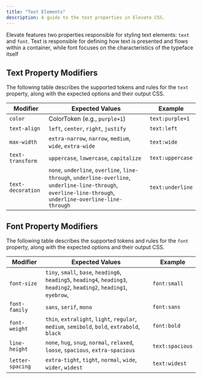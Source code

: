 ```yaml
---
title: "Text Elements"
description: A guide to the text properties in Elevate CSS.
---
```


Elevate features two properties responsible for styling text elements: `text` and `font`. Text is responsible for defining how text is presented and flows within a container, while font focuses on the characteristics of the typeface itself

## Text Property Modifiers

The following table describes the supported tokens and rules for the `text` property, along with the expected options and their output CSS.

| **Modifier**   | **Expected Values**                                                | **Example** |
|---------------------|-----------------------------------------------------------|------------|
| `color`             |   ColorToken (e.g., `purple+1`)   | `text:purple+1` |
| `text-align`        | `left`, `center`, `right`, `justify`                      | `text:left` |
| `max-width`         | `extra-narrow`, `narrow`, `medium`, `wide`, `extra-wide`                    | `text:wide` |
| `text-transform`    | `uppercase`, `lowercase`, `capitalize`            | `text:uppercase` |
| `text-decoration`    | `none`, `underline`, `overline`, `line-through`, `underline-overline`, `underline-line-through`, `overline-line-through`, `underline-overline-line-through`           | `text:underline` |


## Font Property Modifiers

The following table describes the supported tokens and rules for the `font` property, along with the expected options and their output CSS.

| **Modifier**   | **Expected Values**                                                | **Example** |
|---------------------|-----------------------------------------------------------|------------|
| `font-size`         | `tiny`, `small`, `base`, `heading6`, `heading5`, `heading4`, `heading3`, `heading2`,  `heading2`, `heading1`, `eyebrow`,      | `font:small` |
| `font-family`       | `sans`, `serif`, `mono`                        | `font:sans` |
| `font-weight`       | `thin`, `extralight`, `light`, `regular`, `medium`, `semibold`, `bold`, `extrabold`, `black`     | `font:bold` |
| `line-height`       | `none`, `hug`, `snug`, `normal`, `relaxed`, `loose`, `spacious`, `extra-spacious`             | `text:spacious` |
| `letter-spacing`    | `extra-tight`, `tight`, `normal`, `wide`, `wider`, `widest` | `text:widest` |